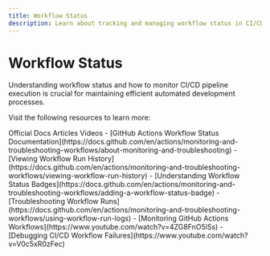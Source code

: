```yaml
---
title: Workflow Status
description: Learn about tracking and managing workflow status in CI/CD pipelines
---
```


# Workflow Status

Understanding workflow status and how to monitor CI/CD pipeline execution is crucial for maintaining efficient automated development processes.

Visit the following resources to learn more:

<Tabs defaultValue="article">
<TabsList>
<TabsTrigger value="official">Official Docs</TabsTrigger>
<TabsTrigger value="article">Articles</TabsTrigger>
<TabsTrigger value="video">Videos</TabsTrigger>
</TabsList>

<TabsContent value="official">
- [GitHub Actions Workflow Status Documentation](https://docs.github.com/en/actions/monitoring-and-troubleshooting-workflows/about-monitoring-and-troubleshooting)
- [Viewing Workflow Run History](https://docs.github.com/en/actions/monitoring-and-troubleshooting-workflows/viewing-workflow-run-history)
</TabsContent>
<TabsContent value="article">
- [Understanding Workflow Status Badges](https://docs.github.com/en/actions/monitoring-and-troubleshooting-workflows/adding-a-workflow-status-badge)
- [Troubleshooting Workflow Runs](https://docs.github.com/en/actions/monitoring-and-troubleshooting-workflows/using-workflow-run-logs)
</TabsContent>
<TabsContent value="video">
- [Monitoring GitHub Actions Workflows](https://www.youtube.com/watch?v=4ZG8FnO5lSs)
- [Debugging CI/CD Workflow Failures](https://www.youtube.com/watch?v=V0c5xR0zFec)
</TabsContent>
</Tabs>
